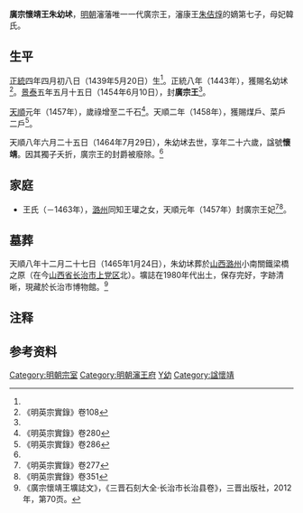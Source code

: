 '''廣宗懷靖王朱幼𡊍'''{{noteTag|朱幼𡊍壙誌、《明實錄》均作“幼𡊍”，《明史·諸王世表》訛為“幼𡉿”。}}{{BD|1439年|5月20日|1464年|7月29日|catIdx=Z朱}}，[[明朝|明朝]]瀋藩唯一一代廣宗王，瀋康王[[朱佶焞|朱佶焞]]的嫡第七子，母妃韓氏。

==生平==
[[正統_(年號)|正統]]四年四月初八日（1439年5月20日）生<ref name=kz/>。正統八年（1443年），獲賜名幼𡊍<ref>《明英宗實錄》卷108</ref>。[[景泰_(明朝)|景泰]]五年五月十五日（1454年6月10日），封'''廣宗王'''<ref name=kz/>。

[[天順_(明朝)|天順]]元年（1457年），歲祿增至二千石<ref>《明英宗實錄》卷280</ref>。天順二年（1458年），獲賜煤戶、菜戶二戶<ref>《明英宗實錄》卷286</ref>。

天順八年六月二十五日（1464年7月29日），朱幼𡊍去世，享年二十六歲，諡號'''懷靖'''。因其獨子夭折，廣宗王的封爵被廢除。<ref name=kz/>

==家庭==
*王氏（－1463年），[[潞州|潞州]]同知王瓘之女，天順元年（1457年）封廣宗王妃<ref>《明英宗實錄》卷277</ref><ref>《明英宗實錄》卷351</ref>。

==墓葬==
天順八年十二月二十七日（1465年1月24日），朱幼𡊍葬於[[山西等處承宣布政使司|山西]][[潞州|潞州]]小南關鐵梁橋之原（在今[[山西省|山西省]][[长治市|长治市]][[上党区|上党区]]北）。壙誌在1980年代出土，保存完好，字跡清晰，現藏於长治市博物館。<ref name=kz>《廣宗懷靖王壙誌文》，《三晋石刻大全·长治市长治县卷》，三晋出版社，2012年，第70页。</ref>
{{Quotation|
[誌蓋]<br>
大明廣宗懷靖王壙誌銘<br>
[誌文]<br>
　　廣宗懷靖王壙誌文<br>
　　王諱幼𡊍，瀋康王嫡第七子，母妃韓<br>
　　氏。正統肆年肆月初捌日生。景泰伍<br>
　　年伍月拾伍日，<br>
　冊封廣宗王。天順捌年陸月貳拾伍日，<br>
　　以疾薨，享年貳拾陸歲。妃王氏，致仕<br>
　　同知瓘之女。子壹人，女壹人，俱蚤殁。<br>
上聞訃哀悼，輟朝壹日，遣官諭祭，謚曰懷<br>
　　靖，仍命有司治喪葬如制。<br>
　親王及文武官員皆致祭焉。以天順捌<br>
　　年拾貳月貳拾柒日，葬潞州小南關<br>
　　鐵梁橋之原。嗚呼！王生長宗室，為<br>
　國藩輔，茂膺封爵，貴富兼崇。而壽年不<br>
　　永，豈非命耶？用述大㮣，納之於壙，以<br>
　　垂不朽-{云}-。
}}

==注释==
{{refbegin}}
{{noteFoot}}
{{refend}}

==参考资料==
{{reflist|2}}

{{s-start}}
{{s-none|無|[[明朝|明政府]]封之}}
{{s-ttl|title=[[明朝藩王列表_(瀋王系)#廣宗國|明朝瀋藩廣宗王]]|years=1454年－1464年}}
{{s-none|無|子殤，除}}
{{end}}

[[Category:明朝宗室|Category:明朝宗室]]
[[Category:明朝瀋王府|Category:明朝瀋王府]]
[[Category:朱姓|Y幼]]
[[Category:諡懷靖|Category:諡懷靖]]